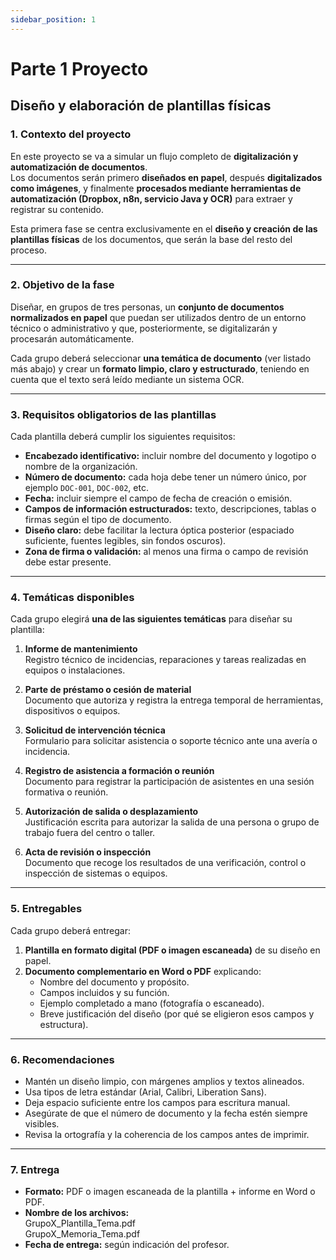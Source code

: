 ```yaml
---
sidebar_position: 1
---
```


# Parte 1 Proyecto  
## Diseño y elaboración de plantillas físicas

### 1. Contexto del proyecto

En este proyecto se va a simular un flujo completo de **digitalización y automatización de documentos**.  
Los documentos serán primero **diseñados en papel**, después **digitalizados como imágenes**, y finalmente **procesados mediante herramientas de automatización (Dropbox, n8n, servicio Java y OCR)** para extraer y registrar su contenido.

Esta primera fase se centra exclusivamente en el **diseño y creación de las plantillas físicas** de los documentos, que serán la base del resto del proceso.

---

### 2. Objetivo de la fase

Diseñar, en grupos de tres personas, un **conjunto de documentos normalizados en papel** que puedan ser utilizados dentro de un entorno técnico o administrativo y que, posteriormente, se digitalizarán y procesarán automáticamente.

Cada grupo deberá seleccionar **una temática de documento** (ver listado más abajo) y crear un **formato limpio, claro y estructurado**, teniendo en cuenta que el texto será leído mediante un sistema OCR.

---

### 3. Requisitos obligatorios de las plantillas

Cada plantilla deberá cumplir los siguientes requisitos:

- **Encabezado identificativo:** incluir nombre del documento y logotipo o nombre de la organización.  
- **Número de documento:** cada hoja debe tener un número único, por ejemplo `DOC-001`, `DOC-002`, etc.  
- **Fecha:** incluir siempre el campo de fecha de creación o emisión.  
- **Campos de información estructurados:** texto, descripciones, tablas o firmas según el tipo de documento.  
- **Diseño claro:** debe facilitar la lectura óptica posterior (espaciado suficiente, fuentes legibles, sin fondos oscuros).  
- **Zona de firma o validación:** al menos una firma o campo de revisión debe estar presente.  

---

### 4. Temáticas disponibles

Cada grupo elegirá **una de las siguientes temáticas** para diseñar su plantilla:

1. **Informe de mantenimiento**  
   Registro técnico de incidencias, reparaciones y tareas realizadas en equipos o instalaciones.

2. **Parte de préstamo o cesión de material**  
   Documento que autoriza y registra la entrega temporal de herramientas, dispositivos o equipos.

3. **Solicitud de intervención técnica**  
   Formulario para solicitar asistencia o soporte técnico ante una avería o incidencia.

4. **Registro de asistencia a formación o reunión**  
   Documento para registrar la participación de asistentes en una sesión formativa o reunión.

5. **Autorización de salida o desplazamiento**  
   Justificación escrita para autorizar la salida de una persona o grupo de trabajo fuera del centro o taller.

6. **Acta de revisión o inspección**  
   Documento que recoge los resultados de una verificación, control o inspección de sistemas o equipos.

---

### 5. Entregables

Cada grupo deberá entregar:

1. **Plantilla en formato digital (PDF o imagen escaneada)** de su diseño en papel.  
2. **Documento complementario en Word o PDF** explicando:
   - Nombre del documento y propósito.  
   - Campos incluidos y su función.  
   - Ejemplo completado a mano (fotografía o escaneado).  
   - Breve justificación del diseño (por qué se eligieron esos campos y estructura).

---

### 6. Recomendaciones

- Mantén un diseño limpio, con márgenes amplios y textos alineados.  
- Usa tipos de letra estándar (Arial, Calibri, Liberation Sans).  
- Deja espacio suficiente entre los campos para escritura manual.  
- Asegúrate de que el número de documento y la fecha estén siempre visibles.  
- Revisa la ortografía y la coherencia de los campos antes de imprimir.

---

### 7. Entrega

- **Formato:** PDF o imagen escaneada de la plantilla + informe en Word o PDF.  
- **Nombre de los archivos:**   
GrupoX_Plantilla_Tema.pdf   
GrupoX_Memoria_Tema.pdf   
- **Fecha de entrega:** según indicación del profesor.

<EntregaCard
  unidad="DIGITALIZACIÓN"
  title="Parte 1 del proyecto "
  description="Cada grupo deberá entregar:
Plantilla en formato digital (PDF o imagen escaneada) de su diseño en papel.
Documento complementario en Word o PDF."
  date="19-10-2025"
  time="23:30"
  link="https://aulasciclos2526.castillalamancha.es/mod/assign/view.php?id=637441"
/>


